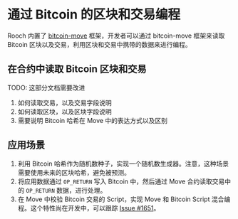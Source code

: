 # 通过 Bitcoin 的区块和交易编程


Rooch 内置了 [bitcoin-move](https://github.com/rooch-network/rooch/tree/main/frameworks/bitcoin-move) 框架，开发者可以通过 bitcoin-move 框架来读取 Bitcoin 区块以及交易，利用区块和交易中携带的数据来进行编程。

## 在合约中读取 Bitcoin 区块和交易

<Callout>
TODO: 这部分文档需要改进

1. 如何读取交易，以及交易字段说明
2. 如何读取区块，以及区块字段说明
3. 需要说明 Bitcoin 哈希在 Move 中的表达方式以及区别
</Callout>

## 应用场景

1. 利用 Bitcoin 哈希作为随机数种子，实现一个随机数生成器。注意，这种场景需要使用未来的区块哈希，避免被预测。
2. 将应用数据通过 `OP_RETURN` 写入 Bitcoin 中，然后通过 Move 合约读取交易中的 `OP_RETURN` 数据，进行处理。
3. 在 Move 中校验 Bitcoin 交易的 Script，实现 Move 和 Bitcoin Script 混合编程。这个特性尚在开发中，可以跟踪 [Issue #1651](https://github.com/rooch-network/rooch/issues/1651)。
